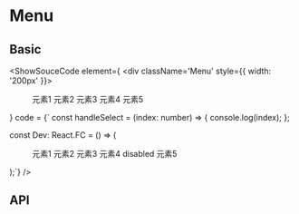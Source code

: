 
# Menu
## Basic
<ShowSouceCode
  element={
    <div className='Menu' style={{ width: '200px' }}>
      <Menu defaultIndex={1}>
        <MenuItem index={1}>元素1</MenuItem>
        <MenuItem index={2}>元素2</MenuItem>
        <MenuItem index={3}>元素3</MenuItem>
        <MenuItem disabled>元素4</MenuItem>
        <MenuItem index={4}>元素5</MenuItem>
      </Menu>
    </div>
  }
  code = {`
  const handleSelect = (index: number) => {
  console.log(index);
};

const Dev: React.FC = () => (
  <div style={{ width: '200px' }}>
    <Menu onSelect={handleSelect} defaultIndex={1}>
      <MenuItem index={1}>元素1</MenuItem>
      <MenuItem index={2}>元素2</MenuItem>
      <MenuItem index={3}>元素3</MenuItem>
      <MenuItem disabled>元素4 disabled</MenuItem>
      <MenuItem index={4}>元素5</MenuItem>
    </Menu>
  </div>
);`}
/>

## API
